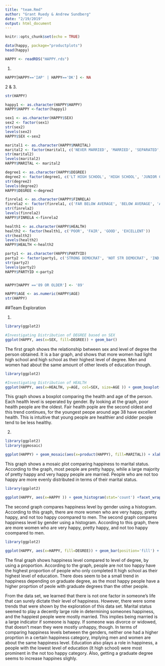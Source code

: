 ```yaml
---
title: "team.Rmd"
author: "Grant Ruedy & Andrew Sundberg"
date: "2/19/2019"
output: html_document
---
```


```r
knitr::opts_chunk$set(echo = TRUE)
```


```r
data(happy, package="productplots")
head(happy)

HAPPY <- readRDS("HAPPY.rds")

```


1.
```r
HAPPY[HAPPY=='IAP' | HAPPY=='DK'] <- NA

```

2 & 3.
```r
str(HAPPY)

happy1 <- as.character(HAPPY$HAPPY)
HAPPY$HAPPY <-factor(happy1)

sex1 <- as.character(HAPPY$SEX)
sex2 <- factor(sex1)
str(sex2)
levels(sex2)
HAPPY$SEX <-sex2

marital1 <- as.character(HAPPY$MARITAL)
marital2 <- factor(marital1, c('NEVER MARRIED', 'MARRIED', 'SEPARATED', 'DIVORCED', 'WIDOWED'))
str(marital2)
levels(marital2)
HAPPY$MARITAL <- marital2

degree1 <- as.character(HAPPY$DEGREE)
degree2 <- factor(degree1, c('LT HIGH SCHOOL', 'HIGH SCHOOL', 'JUNIOR COLLEGE', 'BACHELOR', 'GRADUATE'))
str(degree2)
levels(degree2)
HAPPY$DEGREE <-degree2

finrela1 <- as.character(HAPPY$FINRELA)
finrela2 <- factor(finrela1, c('FAR BELOW AVERAGE', 'BELOW AVERAGE', 'AVERAGE', 'ABOVE AVERAGE', 'FAR ABOVE AVERAGE'))
str(finrela2)
levels(finrela2)
HAPPY$FINRELA <-finrela2

health1 <- as.character(HAPPY$HEALTH)
health2 <- factor(health1, c('POOR', 'FAIR', 'GOOD', 'EXCELLENT'))
str(health2)
levels(health2)
HAPPY$HEALTH <-health2

party1 <- as.character(HAPPY$PARTYID)
party2 <- factor(party1, c('STRONG DEMOCRAT', 'NOT STR DEMOCRAT', 'IND,NEAR DEM', 'INDEPENDENT', 'IND,NEAR REP', 'NOT STR REPUBLICAN', 'STRONG REPUBLICAN', 'OTHER PARTY'))
str(party2)
levels(party2)
HAPPY$PARTYID <-party2


HAPPY[HAPPY =='89 OR OLDER'] <- '89'

HAPPY$AGE <- as.numeric(HAPPY$AGE)
str(HAPPY)

```



##Team Exploration

1.
```r
library(ggplot2)

#Investigating Distribution of DEGREE based on SEX
ggplot(HAPPY, aes(x=SEX, fill=DEGREE)) + geom_bar()

```


The first graph shows the relationship between sex and level of degree the person obtained. It is a bar graph, and shows that more women had light high school and high school as their highest level of degree. Men and women had about the same amount of other levels of education though.  


```r
library(ggplot2)

#Investigating Distribution of HEALTH
ggplot(HAPPY, aes(x=HEALTH, y=AGE, col=SEX, size=AGE )) + geom_boxplot(na.rm=TRUE) 
```

This graph shows a boxplot comparing the health and age of the person. Each health level is seperated by gender. By looking at the graph, poor health people are the oldest. Fair health pople are the second oldest and this trend continues, for the youngest peope around age 38 have excellent health. This is intuitive that young people are healthier and oldder people tend to be less healthy.









2.
```r
library(ggplot2)
library(ggmosaic)

ggplot(HAPPY) + geom_mosaic(aes(x=product(HAPPY), fill=MARITAL)) + xlab('Happiness Level')+ ylab('Marital Status') + ggtitle('Marital Status Vs Happiness Level')
```

This graph shows a mosaic plot comparing happiness to marital status. According to the graph, most people are pretty happy, while a large majority of pretty happy and very happy people are married. People who are not too happy are more evenly distributed in terms of their marital status.


```r
library(ggplot2)

ggplot(HAPPY, aes(x=HAPPY )) + geom_histogram(stat='count') +facet_wrap(~SEX) +coord_flip() +ylab('Happiness Level')+ ggtitle('Gender Vs Happiness Level')
```

The second graph compares happiness level by gender using a histogram. According to this graph, there are more women who are very happy, pretty happy, and not too happy coompared to men. The second graph compares happiness level by gender using a histogram. According to this graph, there are more women who are very happy, pretty happy, and not too happy coompared to men.


```r
library(ggplot2)

ggplot(HAPPY, aes(x=HAPPY, fill=DEGREE)) + geom_bar(position='fill') + ylab('proportion') + xlab('Happiness Level')+ ggtitle('Level of Degree Vs Happiness')
```

The final graph shows happiness level compared to level of degree, by using a proportion. According to the graph, people are not too happy have the highest proportion of people who only completed lt high school as their highest level of education. There does seem to be a small trend in happiness depending on graduate degree, as the most happy people have a higher proprtion of peole with graduate degrees than the other people.


  





From the data set, we learned that there is not one factor in someone's life that can surely dictate their level of happiness. However, there were some trends that were shown by the exploration of this data set. Marital status seemed to play a decently large role in determining someones happiness, and the happiest people were mostly married. This implies being married is a large indicator if someone is happy. If someone was divorce or widowed, that doesn't mean they were mostly unhappy, though. In terms of comparing happiness levels between the genders, neither one had a higher proprtion in a certain happiness category, implying men and women are about the same happiness level. Education also plays a role in happiness, a people with the lowest level of education (lt high school) were most prominent in the not too happy category. Also, getting a graduate degree seems to increase happines slighly.
  
